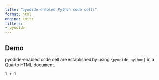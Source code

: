 ```yaml
---
title: "pyodide-enabled Python code cells"
format: html
engine: knitr
filters:
- pyodide
---
```


## Demo

pyodide-enabled code cell are established by using `{pyodide-python}` in a Quarto HTML document.

```pyodide-python
1 + 1
```